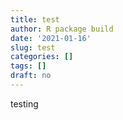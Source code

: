 ```yaml
---
title: test
author: R package build
date: '2021-01-16'
slug: test
categories: []
tags: []
draft: no
---
```



testing